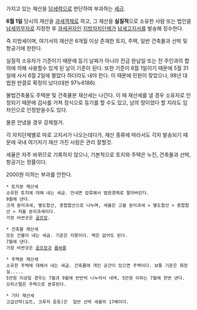 가지고 있는 재산을 [[담세력]]으로 판단하여 부과하는 [[세금]].

'''6월 1일''' 당시의 재산을 [[과세객체]]로 하고, 
그 재산을 '''실질적'''으로 소유한 사람 또는 법인을 [[납세의무자]]로 지정한 후
[[과세권자]]인 [[지방자치단체]]가 [[납세고지서]]를 발송해 징수한다.

즉 지방세이며, 여기서의 재산은 6개월 이상 존재한 토지, 주택, 일반 건축물과 선박 및 항공기에 한한다.

실질적 소유자가 기준이기 때문에 등기 날짜가 아니라 잔금 완납일 또는 전 주인과의 합의에 의해 사용할수 있게 된 날이 기준이 된다. 또한 기준이 6월 1일이기 때문에 5월 31일에 사서 6월 2일에 팔았다 하더라도 내야 한다. 이 때문에 민원이 잦았으나, 98년 대법원 판결로 확정이 났다(대판 97누6186). 

불법건축물도 주택분 및 건축물분 재산세는 나간다. 이 때 재산세를 낼 경우 소유자로 인정되기 때문에 검사를 거쳐 정식으로 등기를 할 수도 있고, 남의 땅이었다 할 지라도 임차인으로 인정받을수도 있다.

물론 안냈을 경우 강제철거.

각 자치단체별로 따로 고지서가 나오는데다가, 재산 종류에 따라서도 각자 발송되기 때문에 국내 여기저기 재산 가진 사람은 관리 잘할것.

세율은 자주 바뀌므로 기록하지 않으나, 기본적으로 토지와 주택은 누진, 건축물과 선박, 항공기는 정률이다.

2000원 이하는 부과를 안한다.

 * 토지분 재산세
 소유한 토지에 대해 내는 세금. 안내면 압류해서 법원경매로 팔아버린다.
 9월에 낸다.
 크게 분리과세, 별도합산, 종합합산으로 나누며, 세율은 고율 분리과세 > 별도합산 > 종합합산 > 저율 분리과세이다.
 가장 비싼곳은 [[골프장]].

 * 건축물 재산세
 모든 건물이 내는 세금. 기준은 지붕이다. 벽은 없어도 된다. 
 7월에 낸다.
 가장 비싼곳은 [[골프장]]과 [[룸싸롱]]

 * 주택분 재산세
 소유한 주택에 대해서 내는 세금. 건축물에 개인 공간이 있으면 주택이다. 보통 기준은 화장실.....
 5만원 이상일 경우는 7월과 9월에 반반씩 나누어서 내며, 5만원 이하는 7월에 한번 낸다.
 오피스텔은 주택으로 분류된다.

 * 기타 재산세
 고급선박(요트, 크루저 등등)은  일반 선박 세율의 17배이다. 
